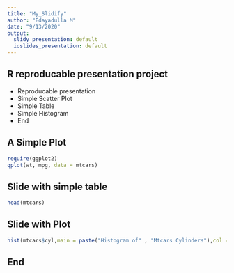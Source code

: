 ---
title: "My_Slidify"
author: "Edayadulla M"
date: "9/13/2020"
output:
  slidy_presentation: default
  ioslides_presentation: default
---
## R reproducable presentation project 

-  Reproducable presentation 
-  Simple Scatter Plot
-  Simple Table
-  Simple Histogram
-  End

## A Simple Plot ##

```{r 1.Simple Plot, echo =  FALSE }
require(ggplot2)
qplot(wt, mpg, data = mtcars)
```

## Slide with simple table

```{r, 2. simple table, echo =  FALSE }
head(mtcars)
```

## Slide with Plot

```{r 3. simple histogram, echo =  FALSE }
hist(mtcars$cyl,main = paste("Histogram of" , "Mtcars Cylinders"),col = 5 , xlab = "Cylinders" , labels = TRUE)
```

## End 

